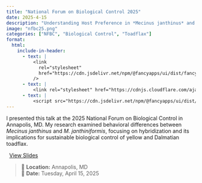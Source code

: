 ```yaml
---
title: "National Forum on Biological Control 2025"
date: 2025-4-15
description: "Understanding Host Preference in *Mecinus janthinus* and *M. janthiniformis*: Implications of Hybridization for Effective Biological Control"
image: "nfbc25.png"
categories: ["NFBC", "Biological Control", "Toadflax"]
format:
  html:
    include-in-header:
      - text: |
          <link
            rel="stylesheet"
            href="https://cdn.jsdelivr.net/npm/@fancyapps/ui/dist/fancybox.css"
          />
      - text: |
          <link rel="stylesheet" href="https://cdnjs.cloudflare.com/ajax/libs/font-awesome/6.5.0/css/all.min.css">
      - text: |
          <script src="https://cdn.jsdelivr.net/npm/@fancyapps/ui/dist/fancybox.umd.js"></script>
---
```


I presented this talk at the 2025 National Forum on Biological Control in Annapolis, MD. My research examined behavioral differences between *Mecinus janthinus* and *M. janthiniformis*, focusing on hybridization and its implications for sustainable biological control of yellow and Dalmatian toadflax.

<p style="text-align:left;">
  <a href="https://montanaedu-my.sharepoint.com/:p:/g/personal/n47c392_student_montana_edu/Ebdqa-cWMU9KlW0wgJrp3BEBECdytJ8hjGeq1T1jraNU5g?e=g12gIO" target="_blank">
    <i class="fas fa-file-powerpoint" style="color:#d24726;margin-right:8px;"></i>View Slides
  </a> 
</p>

> 📍 **Location:** Annapolis, MD  
> 📅 **Date:** Tuesday, April 15, 2025
